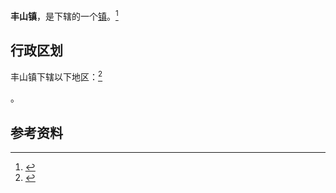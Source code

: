 {{中国乡级行政区
|景观照片文件名 = 
|景观照片描述 = 
|汉语拼音 = 
|其他语言 = 
|其他语言名称 = 
|旧称 = 
|地名出处 = 
|位置图文件名 = 
|位置图描述 = 
|自定义图片= 
|建置时间 = 
|政府驻地 = 
|毗邻 = 
|总面积 = 
|总人口 = 
|总人口年份 = 
|户籍人口 = 
|户籍人口年份 = 
|常住人口 = 
|常住人口年份 = 
|人口密度 = 
|GDP = 
|GDP年份 = 
|邮政编码 = 
|电话区号 = 596
|官方网站 = 
|网站名称 = 
|35/06/29/101/000}}

'''丰山镇'''，是{{PRC admin/fullname|35/06/29/101/000|3}}下辖的一个[[行政建制镇|镇]]。<ref>{{PRC admin/ref sgc|{{PRC admin/parent|35/06/29/101/000}}}}</ref>

== 行政区划 ==

丰山镇下辖以下地区：<ref>{{PRC admin/ref sgc|35/06/29/101/000}}</ref>

{{PRC admin/children|35/06/29/101/000}}。

== 参考资料 ==

{{reflist}}

{{行政区划小作品}}
{{PRC admin/navcat|35/06/29/101/000}}